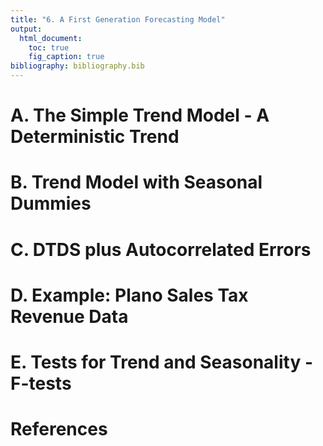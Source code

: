 ```yaml
---
title: "6. A First Generation Forecasting Model"  
output: 
  html_document:
    toc: true
    fig_caption: true
bibliography: bibliography.bib      
---
```


# A. The Simple Trend Model - A Deterministic Trend

# B. Trend Model with Seasonal Dummies

# C. DTDS plus Autocorrelated Errors

# D. Example: Plano Sales Tax Revenue Data

# E. Tests for Trend and Seasonality - F-tests

# References